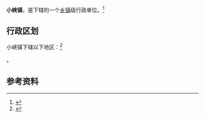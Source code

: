 {{中国乡级行政区|63/21/21/101/000}}

'''小峡镇'''，是{{PRC admin/fullname|63/21/21/101/000|3}}下辖的一个[[乡镇|乡镇]]级行政单位。<ref>{{PRC admin/ref sgc|{{PRC admin/parent|63/21/21/101/000}}}}</ref>

== 行政区划 ==

小峡镇下辖以下地区：<ref>{{PRC admin/ref sgc|63/21/21/101/000}}</ref>

{{PRC admin/children|63/21/21/101/000}}。

== 参考资料 ==

{{reflist}}

{{行政区划小作品}}
{{PRC admin/navcat|63/21/21/101/000}}